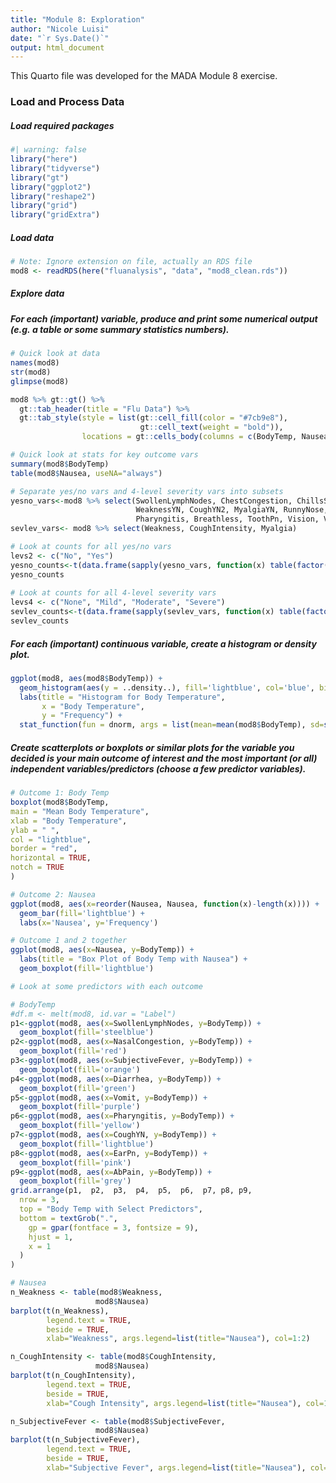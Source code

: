 ```yaml
---
title: "Module 8: Exploration"
author: "Nicole Luisi"
date: "`r Sys.Date()`"
output: html_document
---
```


This Quarto file was developed for the MADA Module 8 exercise.

### **Load and Process Data**

##### **Load required packages**

```r
#| warning: false
library("here")
library("tidyverse")
library("gt")
library("ggplot2")
library("reshape2")
library("grid")
library("gridExtra")
```

##### **Load data**

```r
# Note: Ignore extension on file, actually an RDS file 
mod8 <- readRDS(here("fluanalysis", "data", "mod8_clean.rds"))
```

##### **Explore data**

##### For each (important) variable, produce and print some numerical output (e.g. a table or some summary statistics numbers).
    
```r
# Quick look at data
names(mod8)
str(mod8)
glimpse(mod8)

mod8 %>% gt::gt() %>% 
  gt::tab_header(title = "Flu Data") %>%
  gt::tab_style(style = list(gt::cell_fill(color = "#7cb9e8"),
                             gt::cell_text(weight = "bold")),
                locations = gt::cells_body(columns = c(BodyTemp, Nausea)))

# Quick look at stats for key outcome vars
summary(mod8$BodyTemp)
table(mod8$Nausea, useNA="always")

# Separate yes/no vars and 4-level severity vars into subsets 
yesno_vars<-mod8 %>% select(SwollenLymphNodes, ChestCongestion, ChillsSweats, NasalCongestion, CoughYN, Sneeze, Fatigue, SubjectiveFever, Headache,         
                            WeaknessYN, CoughYN2, MyalgiaYN, RunnyNose, AbPain, ChestPain, Diarrhea, EyePn, Insomnia, ItchyEye, Nausea, EarPn, Hearing,
                            Pharyngitis, Breathless, ToothPn, Vision, Vomit, Wheeze)
sevlev_vars<- mod8 %>% select(Weakness, CoughIntensity, Myalgia)

# Look at counts for all yes/no vars
levs2 <- c("No", "Yes")
yesno_counts<-t(data.frame(sapply(yesno_vars, function(x) table(factor(x, levels=levs2, ordered=TRUE)))))
yesno_counts
 
# Look at counts for all 4-level severity vars
levs4 <- c("None", "Mild", "Moderate", "Severe")
sevlev_counts<-t(data.frame(sapply(sevlev_vars, function(x) table(factor(x, levels=levs4, ordered=TRUE)))))
sevlev_counts               
```

##### For each (important) continuous variable, create a histogram or density plot.
    
```r
ggplot(mod8, aes(mod8$BodyTemp)) +
  geom_histogram(aes(y = ..density..), fill='lightblue', col='blue', bins=50) +
  labs(title = "Histogram for Body Temperature",
       x = "Body Temperature",
       y = "Frequency") +
  stat_function(fun = dnorm, args = list(mean=mean(mod8$BodyTemp), sd=sd(mod8$BodyTemp)), col='red', lwd=1, lty='dashed') 
```

##### Create scatterplots or boxplots or similar plots for the variable you decided is your main outcome of interest and the most important (or all) independent variables/predictors (choose a few predictor variables).

```r
# Outcome 1: Body Temp
boxplot(mod8$BodyTemp,
main = "Mean Body Temperature",
xlab = "Body Temperature",
ylab = " ",
col = "lightblue",
border = "red",
horizontal = TRUE,
notch = TRUE
)

# Outcome 2: Nausea
ggplot(mod8, aes(x=reorder(Nausea, Nausea, function(x)-length(x)))) +
  geom_bar(fill='lightblue') +
  labs(x='Nausea', y='Frequency')

# Outcome 1 and 2 together
ggplot(mod8, aes(x=Nausea, y=BodyTemp)) +
  labs(title = "Box Plot of Body Temp with Nausea") +
  geom_boxplot(fill='lightblue')

# Look at some predictors with each outcome

# BodyTemp
#df.m <- melt(mod8, id.var = "Label")
p1<-ggplot(mod8, aes(x=SwollenLymphNodes, y=BodyTemp)) +
  geom_boxplot(fill='steelblue')
p2<-ggplot(mod8, aes(x=NasalCongestion, y=BodyTemp)) +
  geom_boxplot(fill='red')
p3<-ggplot(mod8, aes(x=SubjectiveFever, y=BodyTemp)) +
  geom_boxplot(fill='orange')
p4<-ggplot(mod8, aes(x=Diarrhea, y=BodyTemp)) +
  geom_boxplot(fill='green')
p5<-ggplot(mod8, aes(x=Vomit, y=BodyTemp)) +
  geom_boxplot(fill='purple')
p6<-ggplot(mod8, aes(x=Pharyngitis, y=BodyTemp)) +
  geom_boxplot(fill='yellow')
p7<-ggplot(mod8, aes(x=CoughYN, y=BodyTemp)) +
  geom_boxplot(fill='lightblue')
p8<-ggplot(mod8, aes(x=EarPn, y=BodyTemp)) +
  geom_boxplot(fill='pink')
p9<-ggplot(mod8, aes(x=AbPain, y=BodyTemp)) +
  geom_boxplot(fill='grey')
grid.arrange(p1,  p2,  p3,  p4,  p5,  p6,  p7, p8, p9,
  nrow = 3,
  top = "Body Temp with Select Predictors",
  bottom = textGrob(".",
    gp = gpar(fontface = 3, fontsize = 9),
    hjust = 1,
    x = 1
  )
)

# Nausea
n_Weakness <- table(mod8$Weakness,
                   mod8$Nausea)
barplot(t(n_Weakness),
        legend.text = TRUE,
        beside = TRUE,
        xlab="Weakness", args.legend=list(title="Nausea"), col=1:2)

n_CoughIntensity <- table(mod8$CoughIntensity,
                   mod8$Nausea)
barplot(t(n_CoughIntensity),
        legend.text = TRUE,
        beside = TRUE,
        xlab="Cough Intensity", args.legend=list(title="Nausea"), col=1:2)

n_SubjectiveFever <- table(mod8$SubjectiveFever,
                   mod8$Nausea)
barplot(t(n_SubjectiveFever),
        legend.text = TRUE,
        beside = TRUE,
        xlab="Subjective Fever", args.legend=list(title="Nausea"), col=1:2)
```

